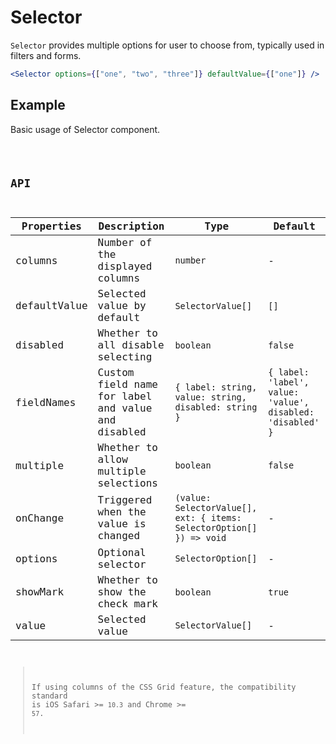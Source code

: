 # Selector

`Selector` provides multiple options for user to choose from, typically used in filters and forms.

```jsx pure
<Selector options={["one", "two", "three"]} defaultValue={["one"]} />
```

## Example

Basic usage of Selector component.

<code src="./demo/Example.tsx" />

## API

| Properties   | Description                                        | Type                                                                 | Default                                                    |
| ------------ | -------------------------------------------------- | -------------------------------------------------------------------- | ---------------------------------------------------------- |
| columns      | Number of the displayed columns                    | `number`                                                             | -                                                          |
| defaultValue | Selected value by default                          | `SelectorValue[]`                                                    | `[]`                                                       |
| disabled     | Whether to all disable selecting                   | `boolean`                                                            | `false`                                                    |
| fieldNames   | Custom field name for label and value and disabled | `{ label: string, value: string, disabled: string }`                 | `{ label: 'label', value: 'value', disabled: 'disabled' }` |
| multiple     | Whether to allow multiple selections               | `boolean`                                                            | `false`                                                    |
| onChange     | Triggered when the value is changed                | `(value: SelectorValue[], ext: { items: SelectorOption[] }) => void` | -                                                          |
| options      | Optional selector                                  | `SelectorOption[]`                                                   | -                                                          |
| showMark     | Whether to show the check mark                     | `boolean`                                                            | `true`                                                     |
| value        | Selected value                                     | `SelectorValue[]`                                                    | -                                                          |

> If using columns of the CSS Grid feature, the compatibility standard is iOS Safari >= `10.3` and Chrome >= `57`.
